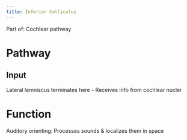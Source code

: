 ```yaml
---
title: Inferior Colliculus
---
```


Part of: Cochlear pathway

# Pathway

## Input

Lateral lemniscus terminates here
-	Receives info from cochlear nuclei

# Function

Auditory orienting: Processes sounds & localizes them in space
